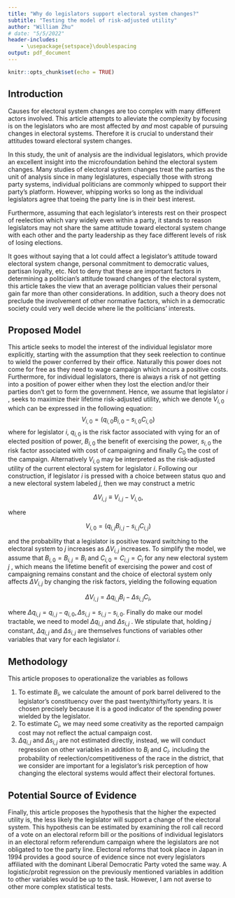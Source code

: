 ```yaml
---
title: "Why do legislators support electoral system changes?"
subtitle: "Testing the model of risk-adjusted utility"
author: "William Zhu"
# date: "5/5/2022"
header-includes:
    - \usepackage{setspace}\doublespacing
output: pdf_document
---
```


```r
knitr::opts_chunk$set(echo = TRUE)
```

## Introduction

Causes for electoral system changes are too complex with many different actors involved. This article attempts to alleviate the complexity by focusing is on the legislators who are most affected by *and* most capable of pursuing changes in electoral systems. Therefore it is crucial to understand their attitudes toward electoral system changes.

In this study, the unit of analysis are the individual legislators, which provide an excellent insight into the microfoundation behind the electoral system changes. Many studies of electoral system changes treat the parties as the unit of analysis since in many legislatures, especially those with strong party systems, individual politicians are commonly whipped to support their party's platform. However, whipping works so long as the individual legislators agree that toeing the party line is in their best interest.

Furthermore, assuming that each legislator's interests rest on their prospect of reelection which vary widely even within a party, it stands to reason legislators may not share the same attitude toward electoral system change with each other and the party leadership as they face different levels of risk of losing elections. <!-- thus motivating our first hypothesis. -->

<!-- ### *Hypothesis 1* -->

<!-- Party affiliation alone does not explain a legislator's attitude toward electoral system changes. -->

It goes without saying that a lot could affect a legislator's attitude toward electoral system change, personal commitment to democratic values, partisan loyalty, etc. Not to deny that these are important factors in determining a politician's attitude toward changes of the electoral system, this article takes the view that an average politician values their personal gain far more than other considerations. In addition, such a theory does not preclude the involvement of other normative factors, which in a democratic society could very well decide where lie the politicians' interests.

## Proposed Model

This article seeks to model the interest of the individual legislator more explicitly, starting with the assumption that they seek reelection to continue to wield the power conferred by their office. Naturally this power does not come for free as they need to wage campaign which incurs a positive costs. Furthermore, for individual legislators, there is always a risk of not getting into a position of power either when they lost the election and/or their parties don't get to form the government. Hence, we assume that legislator $i$ , seeks to maximize their lifetime risk-adjusted utility, which we denote $V_{i, 0}$ which can be expressed in the following equation: $$
V_{i, 0} = (q_{i, 0} B_{i, 0} - s_{i, 0} C_{i, 0})
$$ where for legislator $i$, $q_{i, 0}$ is the risk factor associated with vying for an of elected position of power, $B_{i, 0}$ the benefit of exercising the power, $s_{i,0}$ the risk factor associated with cost of campaigning and finally $C_0$ the cost of the campaign. Alternatively $V_{i, 0}$ may be interpreted as the risk-adjusted utility of the current electoral system for legislator $i$. Following our construction, if legislator $i$ is pressed with a choice between status quo and a new electoral system labeled $j$, then we may construct a metric

$$
\Delta V_{i, j} \equiv V_{i, j} - V_{i,0},
$$

where

$$
V_{i, 0} = (q_{i, j} B_{i, j} - s_{i, j} C_{i, j})
$$

and the probability that a legislator is positive toward switching to the electoral system to $j$ increases as $\Delta V_{i, j}$ increases. To simplify the model, we assume that $B_{i, 0} = B_{i, j} = B_i$ and $C_{i, 0} = C_{i, j} = C_i$ for any new electoral system $j$ , which means the lifetime benefit of exercising the power and cost of campaigning remains constant and the choice of electoral system only affects $\Delta V_{i, j}$ by changing the risk factors, yielding the following equation

$$
\Delta V_{i, j} = \Delta q_{i, j} B_i - \Delta s_{i, j} C_{i},
$$

where $\Delta q_{i,j} = q_{i, j} - q_{i, 0}, \Delta s_{i,j} = s_{i, j} - s_{i, 0}$. Finally do make our model tractable, we need to model $\Delta q_{i,j}$ and $\Delta s_{i, j}$ . We stipulate that, holding $j$ constant, $\Delta q_{i,j}$ and $\Delta s_{i, j}$ are themselves functions of variables other variables that vary for each legislator $i$.

## Methodology

This article proposes to operationalize the variables as follows

1.  To estimate $B_i$, we calculate the amount of pork barrel delivered to the legislator's constituency over the past twenty/thirty/forty years. It is chosen precisely because it is a good indicator of the spending power wielded by the legislator.
2.  To estimate $C_i$, we may need some creativity as the reported campaign cost may not reflect the actual campaign cost.
3.  $\Delta q_{i,j}$ and $\Delta s_{i, j}$ are not estimated directly, instead, we will conduct regression on other variables in addition to $B_i$ and $C_i$. including the probability of reelection/competitiveness of the race in the district, that we consider are important for a legislator's risk perception of how changing the electoral systems would affect their electoral fortunes.

## Potential Source of Evidence

Finally, this article proposes the hypothesis that the higher the expected utility is, the less likely the legislator will support a change of the electoral system. This hypothesis can be estimated by examining the roll call record of a vote on an electoral reform bill or the positions of individual legislators in an electoral reform referendum campaign where the legislators are not obligated to toe the party line. Electoral reforms that took place in Japan in 1994 provides a good source of evidence since not every legislators affiliated with the dominant Liberal Democratic Party voted the same way. A logistic/probit regression on the previously mentioned variables in addition to other variables would be up to the task. However, I am not averse to other more complex statistical tests.
